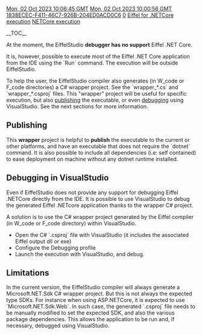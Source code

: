 [[Property:modification_date|Mon, 02 Oct 2023 10:06:45 GMT]]
[[Property:publication_date|Mon, 02 Oct 2023 10:00:56 GMT]]
[[Property:uuid|1838ECEC-F411-46C7-926B-204ED0ACD0C6]]
[[Property:weight|0]]
[[Property:title|Eiffel for .NETCore execution]]
[[Property:link_title|NETCore execution]]

__TOC__

At the moment, the EiffelStudio '''debugger has no support''' Eiffel .NET Core.

It is, however, possible to execute most of the Eiffel .NET Core application from the IDE using the `Run` command. The execution will be outside EiffelStudio.

{{note|The generated executable can not be executed by itself and requires to be launched using the `dotnet` tool from the command line. Using the  the syntax: `dotnet <app_name>` or `dotnet run <app_name>`.}}

{{tip|In addition, it is possible that an application requires additional setting (for example web APIs application), in this case the `dotnet run` tool can use a specific profile using the syntax `--launch-profile <NAME>`.}}

{{info|Read more about the `dotnet` tool, and especially the `run` command at [https://learn.microsoft.com/fr-fr/dotnet/core/tools/dotnet-run] .}}

To help the user, the EiffelStudio compiler also generates (in W_code or F_code directories) a C# wrapper project. See the `wrapper_*.cs` and `wrapper_*.csproj` files.
This "wrapper" project will be useful for specific execution, but also [[#Publishing|publishing]] the executable, or even [[#Debugging_in_VisualStudio|debugging]] using VisualStudio. See the next sections for more information.

==Publishing==
This '''wrapper''' project is helpful to '''publish''' the executable to the current or other platforms, and have an executable that does not require the `dotnet` command. It is also possible to include all dependencies (i.e: self contained) to ease deployment on machine without any dotnet runtime installed.

{{note: use the `dotnet publish` tool on the generated C# wrapper project. See the documentation about `dotnet publish` at [https://learn.microsoft.com/en-us/dotnet/core/tools/dotnet-publish] .}}

==Debugging in VisualStudio==
Even if EiffelStudio does not provide any support for debugging Eiffel .NETCore directly from the IDE. 
It is possible to use VisualStudio to debug the generated Eiffel .NETcore application thanks to the wrapper C# project.

A solution is to use the C# wrapper project generated by the Eiffel compiler (in W_code or F_code directory) within VisualStudio.
* Open the C# `.csproj` file with VisualStudio (it includes the associated Eiffel output dll or exe)
* Configure the Debugging profile
* Launch the execution with VisualStudio, and debug.

==Limitations==
In the current version, the EiffelStudio compiler will always generate a Microsoft.NET.Sdk C# wrapper project. But this is not always the expected type SDKs.
For instance when using ASP.NETCore, it is expected to use `Microsoft.NET.Sdk.Web`.
In such case, the generated `.csproj` file needs to be manually modified to set the expected SDK, and also the various package dependencies.
This allows the application to be run and, if necessary, debugged using VisualStudio.



